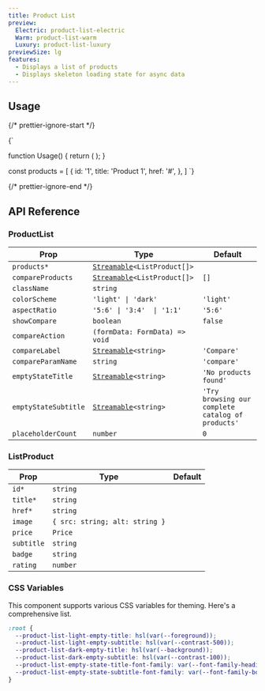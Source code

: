 ```yaml
---
title: Product List
preview:
  Electric: product-list-electric
  Warm: product-list-warm
  Luxury: product-list-luxury
previewSize: lg
features:
  - Displays a list of products
  - Displays skeleton loading state for async data
---
```


## Usage

{/* prettier-ignore-start */}

<CodeBlock lang="ts">{`

function Usage() {
    return (
        <ProductList products={products} />
    );
}

const products = [
    {
      id: '1',
      title: 'Product 1',
      href: '#',
    },
]
`}
</CodeBlock>

{/* prettier-ignore-end */}

## API Reference

### ProductList

| Prop                 | Type                                                                                              | Default                                           |
| -------------------- | ------------------------------------------------------------------------------------------------- | ------------------------------------------------- |
| `products*`          | [`Streamable`](/docs/soul/streamable)`<ListProduct[]>` <Tooltip content="See ListProduct below"/> |                                                   |
| `compareProducts`    | [`Streamable`](/docs/soul/streamable)`<ListProduct[]>` <Tooltip content="See ListProduct below"/> | `[]`                                              |
| `className`          | `string`                                                                                          |                                                   |
| `colorScheme`        | `'light' \| 'dark'`                                                                               | `'light'`                                         |
| `aspectRatio`        | `'5:6' \| '3:4'  \| '1:1'`                                                                        | `'5:6'`                                           |
| `showCompare`        | `boolean`                                                                                         | `false`                                           |
| `compareAction`      | `(formData: FormData) => void`                                                                    |                                                   |
| `compareLabel`       | [`Streamable`](/docs/soul/streamable)`<string>`                                                   | `'Compare'`                                       |
| `compareParamName`   | `string`                                                                                          | `'compare'`                                       |
| `emptyStateTitle`    | [`Streamable`](/docs/soul/streamable)`<string>`                                                   | `'No products found'`                             |
| `emptyStateSubtitle` | [`Streamable`](/docs/soul/streamable)`<string>`                                                   | `'Try browsing our complete catalog of products'` |
| `placeholderCount`   | `number`                                                                                          | `0`                                               |

### ListProduct

| Prop       | Type                           | Default |
| ---------- | ------------------------------ | ------- |
| `id*`      | `string`                       |         |
| `title*`   | `string`                       |         |
| `href*`    | `string`                       |         |
| `image`    | `{ src: string; alt: string }` |         |
| `price`    | `Price`                        |         |
| `subtitle` | `string`                       |         |
| `badge`    | `string`                       |         |
| `rating`   | `number`                       |         |

### CSS Variables

This component supports various CSS variables for theming. Here's a comprehensive list.

```css
:root {
  --product-list-light-empty-title: hsl(var(--foreground));
  --product-list-light-empty-subtitle: hsl(var(--contrast-500));
  --product-list-dark-empty-title: hsl(var(--background));
  --product-list-dark-empty-subtitle: hsl(var(--contrast-100));
  --product-list-empty-state-title-font-family: var(--font-family-heading);
  --product-list-empty-state-subtitle-font-family: var(--font-family-body);
}
```
